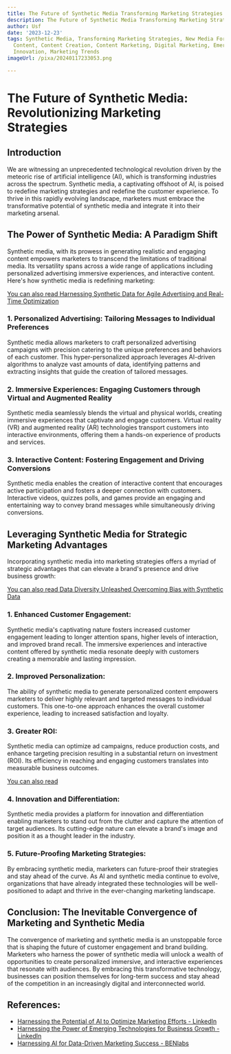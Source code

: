 ```yaml
---
title: The Future of Synthetic Media Transforming Marketing Strategies
description: The Future of Synthetic Media Transforming Marketing Strategies
author: Usf
date: '2023-12-23'
tags: Synthetic Media, Transforming Marketing Strategies, New Media Formats, AI-Generated
  Content, Content Creation, Content Marketing, Digital Marketing, Emerging Technology,
  Innovation, Marketing Trends
imageUrl: /pixa/20240117233053.png

---
```

# **The Future of Synthetic  Media: Revolutionizing Marketing Strategies**

## **Introduction**
We are witnessing  an unprecedented technological revolution driven  by the meteoric rise of artificial intelligence (AI), which is transforming industries across the spectrum. Synthetic media, a captivating offshoot of AI, is poised  to redefine marketing strategies and redefine the customer experience.  To thrive in this rapidly evolving landscape, marketers must embrace the transformative potential of synthetic media and integrate it into their marketing arsenal.

## **The Power of Synthetic Media: A  Paradigm Shift**
Synthetic media, with its prowess in generating realistic and engaging content empowers marketers to transcend the limitations of traditional media. Its versatility spans across a  wide range of applications  including personalized  advertising immersive experiences, and interactive content. Here's how synthetic media is redefining marketing:

[You can also  read Harnessing Synthetic Data for Agile Advertising and Real-Time Optimization](Harnessing%20Synthetic%20Data%20for%20Agile%20Advertising%20and%20Real-Time%20Optimization)


### **1. Personalized  Advertising: Tailoring Messages to Individual Preferences**
Synthetic media allows marketers to craft personalized advertising  campaigns with  precision catering to the  unique preferences and behaviors of each customer. This hyper-personalized approach leverages AI-driven  algorithms to analyze vast amounts of data, identifying patterns and extracting insights that guide the creation of tailored messages.

### **2. Immersive Experiences: Engaging Customers through  Virtual  and Augmented Reality**
Synthetic media seamlessly blends the virtual and physical worlds, creating immersive experiences  that captivate and engage customers. Virtual reality (VR) and augmented reality (AR) technologies transport customers into interactive environments, offering them a  hands-on experience of  products and services.

### **3.  Interactive Content:  Fostering Engagement and Driving Conversions**
Synthetic media enables  the  creation of interactive content that encourages active participation and fosters a deeper connection  with customers. Interactive videos,  quizzes polls, and games provide an engaging and entertaining way to convey brand messages while simultaneously driving conversions.

## **Leveraging Synthetic Media for Strategic Marketing Advantages**
Incorporating synthetic media into marketing strategies offers a myriad of strategic advantages that can elevate a brand's presence and  drive business growth:

[You can also read Data Diversity Unleashed Overcoming Bias with Synthetic Data](Data%20Diversity%20Unleashed%20Overcoming%20Bias%20with%20Synthetic%20Data)


### **1. Enhanced Customer Engagement:**
Synthetic media's captivating nature fosters increased customer engagement  leading  to longer  attention spans, higher levels of  interaction, and improved brand recall. The immersive experiences and interactive content offered by synthetic media  resonate  deeply with customers creating a memorable and  lasting impression.

### **2. Improved Personalization:**
The ability of synthetic media to generate personalized  content  empowers marketers to deliver highly relevant and targeted messages to individual customers.  This one-to-one approach enhances the overall customer experience, leading to increased satisfaction and loyalty.

### **3. Greater ROI:**
Synthetic media can optimize ad campaigns, reduce production costs, and enhance targeting precision resulting in a substantial return on investment (ROI). Its efficiency in reaching and engaging customers translates into  measurable business outcomes.

[You can also  read ]()


### **4. Innovation and Differentiation:**
Synthetic media provides a platform for innovation and differentiation enabling marketers to stand  out from the  clutter and capture the attention of target audiences. Its cutting-edge nature can elevate a brand's image  and position it as a thought leader in the industry.

### **5. Future-Proofing  Marketing Strategies:**
By  embracing synthetic media, marketers can future-proof their strategies and  stay  ahead of the curve. As AI and synthetic media continue to  evolve, organizations that have already integrated  these technologies will be  well-positioned to adapt and  thrive in the ever-changing marketing landscape.

##  **Conclusion: The Inevitable Convergence  of Marketing and Synthetic Media**
The convergence of marketing and synthetic  media is  an unstoppable force that is shaping the future  of customer engagement and brand building. Marketers who harness the power of synthetic media will  unlock a wealth of  opportunities to create personalized immersive, and interactive experiences that resonate  with  audiences. By embracing this transformative technology, businesses can  position themselves for long-term success and stay  ahead of the competition in an increasingly digital and interconnected world.

## References:
- [Harnessing the Potential of AI to Optimize Marketing Efforts - LinkedIn](https://www.linkedin.com/pulse/harnessing-potential-ai-optimize-marketing)
- [Harnessing the Power of Emerging Technologies for Business Growth - LinkedIn](https://www.linkedin.com/pulse/harnessing-power-emerging-technologies-business-growth-arcotgroup)
- [Harnessing AI for Data-Driven Marketing Success - BENlabs](https://www.benlabs.com/resources/harnessing-ai-for-data-driven-marketing-strategies/)

